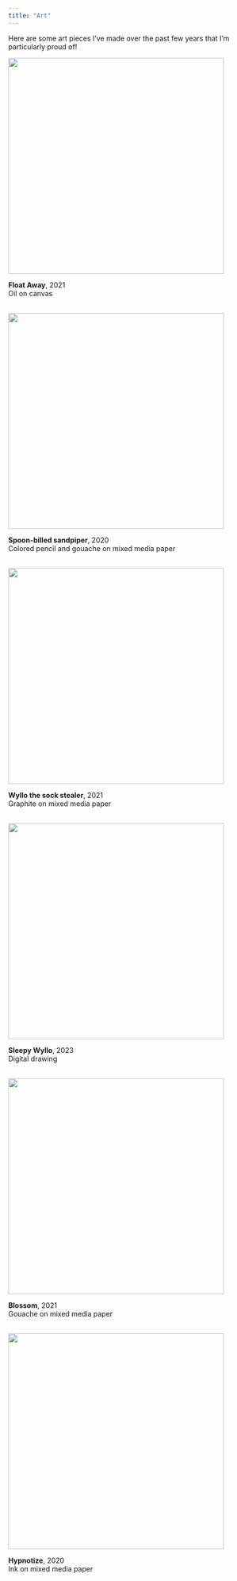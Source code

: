 ```yaml
---
title: "Art"
---
```


Here are some art pieces I’ve made over the past few years that I’m particularly proud of!

![](media/Oil_painting.jpg){fig-align="center" width="435"}

<p class="center-text">**Float Away**, 2021<br>Oil on canvas<br><br></p>

![](media/Colored_pencil.JPG){fig-align="center" width="435"}

<p class="center-text">**Spoon-billed sandpiper**, 2020<br>Colored pencil and gouache on mixed media paper<br><br></p>

![](media/Graphite_drawing.jpg){fig-align="center" width="435"}

<p class="center-text">**Wyllo the sock stealer**, 2021<br>Graphite on mixed media paper<br><br></p>

![](media/Digital_drawing.png){fig-align="center" width="435"}

<p class="center-text">**Sleepy Wyllo**, 2023<br>Digital drawing<br><br></p>

![](media/Gouache.JPG){fig-align="center" width="435"}

<p class="center-text">**Blossom**, 2021<br>Gouache on mixed media paper<br><br></p>

![](media/Marker.JPG){fig-align="center" width="435"}

<p class="center-text">**Hypnotize**, 2020<br>Ink on mixed media paper<br><br></p>

